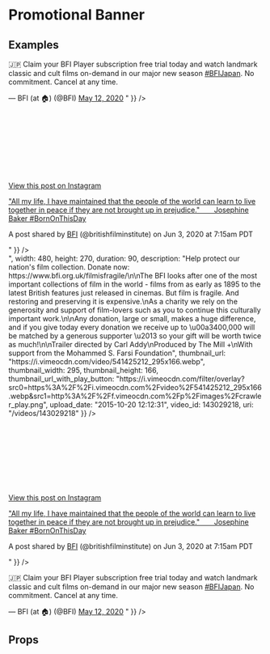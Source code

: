 
<Meta title="2 Pattern Library/4 Slices/Oembed" component={Oembed} />

# Promotional Banner
 
 
## Examples



<Preview>
    <Story name="Oembed Twitter">
        <div style={{padding: "20px", maxWidth: "700px"}}>
            <Oembed oembedObject={{
                html: "<blockquote class=\"twitter-tweet\"><p lang=\"en\" dir=\"ltr\">🇯🇵 Claim your BFI Player subscription free trial today and watch landmark classic and cult films on-demand in our major new season <a href=\"https://twitter.com/hashtag/BFIJapan?src=hash&amp;ref_src=twsrc%5Etfw\">#BFIJapan</a>. No commitment. Cancel at any time.</p>&mdash; BFI (at 🏠) (@BFI) <a href=\"https://twitter.com/BFI/status/1260240790795816961?ref_src=twsrc%5Etfw\">May 12, 2020</a></blockquote> <script async src=\"https://platform.twitter.com/widgets.js\" charset=\"utf-8\"></script>"
            }} />
        </div>
    </Story>
</Preview>

<Preview>
    <Story name="Oembed Instagram">
        <div style={{padding: "20px", maxWidth: "700px"}}>
            <Oembed isVideo oembedObject={{
                html: "<blockquote class=\"instagram-media\" data-instgrm-captioned data-instgrm-permalink=\"https://www.instagram.com/p/CA-dXrPAw5U/?utm_source=ig_embed&amp;utm_campaign=loading\" data-instgrm-version=\"12\" style=\" background:#FFF; border:0; border-radius:3px; box-shadow:0 0 1px 0 rgba(0,0,0,0.5),0 1px 10px 0 rgba(0,0,0,0.15); margin: 1px; max-width:540px; min-width:326px; padding:0; width:99.375%; width:-webkit-calc(100% - 2px); width:calc(100% - 2px);\"><div style=\"padding:16px;\"> <a href=\"https://www.instagram.com/p/CA-dXrPAw5U/?utm_source=ig_embed&amp;utm_campaign=loading\" style=\" background:#FFFFFF; line-height:0; padding:0 0; text-align:center; text-decoration:none; width:100%;\" target=\"_blank\"> <div style=\" display: flex; flex-direction: row; align-items: center;\"> <div style=\"background-color: #F4F4F4; border-radius: 50%; flex-grow: 0; height: 40px; margin-right: 14px; width: 40px;\"></div> <div style=\"display: flex; flex-direction: column; flex-grow: 1; justify-content: center;\"> <div style=\" background-color: #F4F4F4; border-radius: 4px; flex-grow: 0; height: 14px; margin-bottom: 6px; width: 100px;\"></div> <div style=\" background-color: #F4F4F4; border-radius: 4px; flex-grow: 0; height: 14px; width: 60px;\"></div></div></div><div style=\"padding: 19% 0;\"></div> <div style=\"display:block; height:50px; margin:0 auto 12px; width:50px;\"><svg width=\"50px\" height=\"50px\" viewBox=\"0 0 60 60\" version=\"1.1\" xmlns=\"https://www.w3.org/2000/svg\" xmlns:xlink=\"https://www.w3.org/1999/xlink\"><g stroke=\"none\" stroke-width=\"1\" fill=\"none\" fill-rule=\"evenodd\"><g transform=\"translate(-511.000000, -20.000000)\" fill=\"#000000\"><g><path d=\"M556.869,30.41 C554.814,30.41 553.148,32.076 553.148,34.131 C553.148,36.186 554.814,37.852 556.869,37.852 C558.924,37.852 560.59,36.186 560.59,34.131 C560.59,32.076 558.924,30.41 556.869,30.41 M541,60.657 C535.114,60.657 530.342,55.887 530.342,50 C530.342,44.114 535.114,39.342 541,39.342 C546.887,39.342 551.658,44.114 551.658,50 C551.658,55.887 546.887,60.657 541,60.657 M541,33.886 C532.1,33.886 524.886,41.1 524.886,50 C524.886,58.899 532.1,66.113 541,66.113 C549.9,66.113 557.115,58.899 557.115,50 C557.115,41.1 549.9,33.886 541,33.886 M565.378,62.101 C565.244,65.022 564.756,66.606 564.346,67.663 C563.803,69.06 563.154,70.057 562.106,71.106 C561.058,72.155 560.06,72.803 558.662,73.347 C557.607,73.757 556.021,74.244 553.102,74.378 C549.944,74.521 548.997,74.552 541,74.552 C533.003,74.552 532.056,74.521 528.898,74.378 C525.979,74.244 524.393,73.757 523.338,73.347 C521.94,72.803 520.942,72.155 519.894,71.106 C518.846,70.057 518.197,69.06 517.654,67.663 C517.244,66.606 516.755,65.022 516.623,62.101 C516.479,58.943 516.448,57.996 516.448,50 C516.448,42.003 516.479,41.056 516.623,37.899 C516.755,34.978 517.244,33.391 517.654,32.338 C518.197,30.938 518.846,29.942 519.894,28.894 C520.942,27.846 521.94,27.196 523.338,26.654 C524.393,26.244 525.979,25.756 528.898,25.623 C532.057,25.479 533.004,25.448 541,25.448 C548.997,25.448 549.943,25.479 553.102,25.623 C556.021,25.756 557.607,26.244 558.662,26.654 C560.06,27.196 561.058,27.846 562.106,28.894 C563.154,29.942 563.803,30.938 564.346,32.338 C564.756,33.391 565.244,34.978 565.378,37.899 C565.522,41.056 565.552,42.003 565.552,50 C565.552,57.996 565.522,58.943 565.378,62.101 M570.82,37.631 C570.674,34.438 570.167,32.258 569.425,30.349 C568.659,28.377 567.633,26.702 565.965,25.035 C564.297,23.368 562.623,22.342 560.652,21.575 C558.743,20.834 556.562,20.326 553.369,20.18 C550.169,20.033 549.148,20 541,20 C532.853,20 531.831,20.033 528.631,20.18 C525.438,20.326 523.257,20.834 521.349,21.575 C519.376,22.342 517.703,23.368 516.035,25.035 C514.368,26.702 513.342,28.377 512.574,30.349 C511.834,32.258 511.326,34.438 511.181,37.631 C511.035,40.831 511,41.851 511,50 C511,58.147 511.035,59.17 511.181,62.369 C511.326,65.562 511.834,67.743 512.574,69.651 C513.342,71.625 514.368,73.296 516.035,74.965 C517.703,76.634 519.376,77.658 521.349,78.425 C523.257,79.167 525.438,79.673 528.631,79.82 C531.831,79.965 532.853,80.001 541,80.001 C549.148,80.001 550.169,79.965 553.369,79.82 C556.562,79.673 558.743,79.167 560.652,78.425 C562.623,77.658 564.297,76.634 565.965,74.965 C567.633,73.296 568.659,71.625 569.425,69.651 C570.167,67.743 570.674,65.562 570.82,62.369 C570.966,59.17 571,58.147 571,50 C571,41.851 570.966,40.831 570.82,37.631\"></path></g></g></g></svg></div><div style=\"padding-top: 8px;\"> <div style=\" color:#3897f0; font-family:Arial,sans-serif; font-size:14px; font-style:normal; font-weight:550; line-height:18px;\"> View this post on Instagram</div></div><div style=\"padding: 12.5% 0;\"></div> <div style=\"display: flex; flex-direction: row; margin-bottom: 14px; align-items: center;\"><div> <div style=\"background-color: #F4F4F4; border-radius: 50%; height: 12.5px; width: 12.5px; transform: translateX(0px) translateY(7px);\"></div> <div style=\"background-color: #F4F4F4; height: 12.5px; transform: rotate(-45deg) translateX(3px) translateY(1px); width: 12.5px; flex-grow: 0; margin-right: 14px; margin-left: 2px;\"></div> <div style=\"background-color: #F4F4F4; border-radius: 50%; height: 12.5px; width: 12.5px; transform: translateX(9px) translateY(-18px);\"></div></div><div style=\"margin-left: 8px;\"> <div style=\" background-color: #F4F4F4; border-radius: 50%; flex-grow: 0; height: 20px; width: 20px;\"></div> <div style=\" width: 0; height: 0; border-top: 2px solid transparent; border-left: 6px solid #f4f4f4; border-bottom: 2px solid transparent; transform: translateX(16px) translateY(-4px) rotate(30deg)\"></div></div><div style=\"margin-left: auto;\"> <div style=\" width: 0px; border-top: 8px solid #F4F4F4; border-right: 8px solid transparent; transform: translateY(16px);\"></div> <div style=\" background-color: #F4F4F4; flex-grow: 0; height: 12px; width: 16px; transform: translateY(-4px);\"></div> <div style=\" width: 0; height: 0; border-top: 8px solid #F4F4F4; border-left: 8px solid transparent; transform: translateY(-4px) translateX(8px);\"></div></div></div></a> <p style=\" margin:8px 0 0 0; padding:0 4px;\"> <a href=\"https://www.instagram.com/p/CA-dXrPAw5U/?utm_source=ig_embed&amp;utm_campaign=loading\" style=\" color:#000; font-family:Arial,sans-serif; font-size:14px; font-style:normal; font-weight:normal; line-height:17px; text-decoration:none; word-wrap:break-word;\" target=\"_blank\">&#34;All my life, I have maintained that the people of the world can learn to live together in peace if they are not brought up in prejudice.&#34;⠀ ⠀ Josephine Baker #BornOnThisDay</a></p> <p style=\" color:#c9c8cd; font-family:Arial,sans-serif; font-size:14px; line-height:17px; margin-bottom:0; margin-top:8px; overflow:hidden; padding:8px 0 7px; text-align:center; text-overflow:ellipsis; white-space:nowrap;\">A post shared by <a href=\"https://www.instagram.com/britishfilminstitute/?utm_source=ig_embed&amp;utm_campaign=loading\" style=\" color:#c9c8cd; font-family:Arial,sans-serif; font-size:14px; font-style:normal; font-weight:normal; line-height:17px;\" target=\"_blank\"> BFI</a> (@britishfilminstitute) on <time style=\" font-family:Arial,sans-serif; font-size:14px; line-height:17px;\" datetime=\"2020-06-03T14:15:04+00:00\">Jun 3, 2020 at 7:15am PDT</time></p></div></blockquote> <script async src=\"//www.instagram.com/embed.js\"></script>"
            }} />
        </div>
    </Story>
</Preview>

<Preview>
    <Story name="Oembed Youtube">
        <div style={{padding: "20px", maxWidth: "700px"}}>
            <Oembed isVideo oembedObject={{
                author_url: "https://www.youtube.com/user/BFIfilms",
                title: "Misbehaviour director Phillipa Lowthorpe and producer Suzanne Mackie | BFI Q\u0026A",
                height: 270,
                provider_url: "https://www.youtube.com/",
                type: "video",
                version: "1.0",
                thumbnail_height: 360,
                thumbnail_url: "https://i.ytimg.com/vi/vpqYxK6mmSU/hqdefault.jpg",
                thumbnail_width: 480,
                provider_name: "YouTube",
                width: 480,
                author_name: "BFI",
                html: "\u003ciframe width=\"480\" height=\"270\" src=\"https://www.youtube.com/embed/vpqYxK6mmSU?feature=oembed\" frameborder=\"0\" allow=\"accelerometer; autoplay; encrypted-media; gyroscope; picture-in-picture\" allowfullscreen\u003e\u003c/iframe\u003e"
            }} />
        </div>
    </Story>
</Preview>

<Preview>
    <Story name="Oembed Vimeo">
        <div style={{padding: "20px", maxWidth: "700px"}}>
            <Oembed isVideo oembedObject={{
                type: "video",
                version: "1.0",
                provider_name: "Vimeo",
                provider_url: "https://vimeo.com/",
                title: "Film is Fragile - Film needs your help! | BFI Trailer",
                author_name: "BFI",
                author_url: "https://vimeo.com/bfi",
                is_plus: "0",
                account_type: "live_premium",
                html: "<iframe src=\"https://player.vimeo.com/video/143029218?app_id=122963\" width=\"480\" height=\"270\" frameborder=\"0\" allow=\"autoplay; fullscreen\" allowfullscreen title=\"Film is Fragile - Film needs your help! | BFI Trailer\"></iframe>",
                width: 480,
                height: 270,
                duration: 90,
                description: "Help protect our nation's film collection. Donate now: https://www.bfi.org.uk/filmisfragile/\n\nThe BFI looks after one of the most important collections of film in the world - films from as early as 1895 to the latest British features just released in cinemas. But film is fragile. And restoring and preserving it is expensive.\nAs a charity we rely on the generosity and support of film-lovers such as you to continue this culturally important work.\n\nAny donation, large or small, makes a huge difference, and if you give today every donation we receive up to \u00a3400,000 will be matched by a generous supporter \u2013 so your gift will be worth twice as much!\n\nTrailer directed by Carl Addy\nProduced by The Mill +\nWith support from the Mohammed S. Farsi Foundation",
                thumbnail_url: "https://i.vimeocdn.com/video/541425212_295x166.webp",
                thumbnail_width: 295,
                thumbnail_height: 166,
                thumbnail_url_with_play_button: "https://i.vimeocdn.com/filter/overlay?src0=https%3A%2F%2Fi.vimeocdn.com%2Fvideo%2F541425212_295x166.webp&src1=http%3A%2F%2Ff.vimeocdn.com%2Fp%2Fimages%2Fcrawler_play.png",
                upload_date: "2015-10-20 12:12:31",
                video_id: 143029218,
                uri: "/videos/143029218"
            }} />
        </div>
    </Story>
</Preview>

<Preview>
    <Story name="Oembed multiple">
        <div style={{padding: "20px", maxWidth: "700px"}}>
            <Oembed oembedObject={{
                html: "<blockquote class=\"instagram-media\" data-instgrm-captioned data-instgrm-permalink=\"https://www.instagram.com/p/CA-dXrPAw5U/?utm_source=ig_embed&amp;utm_campaign=loading\" data-instgrm-version=\"12\" style=\" background:#FFF; border:0; border-radius:3px; box-shadow:0 0 1px 0 rgba(0,0,0,0.5),0 1px 10px 0 rgba(0,0,0,0.15); margin: 1px; max-width:540px; min-width:326px; padding:0; width:99.375%; width:-webkit-calc(100% - 2px); width:calc(100% - 2px);\"><div style=\"padding:16px;\"> <a href=\"https://www.instagram.com/p/CA-dXrPAw5U/?utm_source=ig_embed&amp;utm_campaign=loading\" style=\" background:#FFFFFF; line-height:0; padding:0 0; text-align:center; text-decoration:none; width:100%;\" target=\"_blank\"> <div style=\" display: flex; flex-direction: row; align-items: center;\"> <div style=\"background-color: #F4F4F4; border-radius: 50%; flex-grow: 0; height: 40px; margin-right: 14px; width: 40px;\"></div> <div style=\"display: flex; flex-direction: column; flex-grow: 1; justify-content: center;\"> <div style=\" background-color: #F4F4F4; border-radius: 4px; flex-grow: 0; height: 14px; margin-bottom: 6px; width: 100px;\"></div> <div style=\" background-color: #F4F4F4; border-radius: 4px; flex-grow: 0; height: 14px; width: 60px;\"></div></div></div><div style=\"padding: 19% 0;\"></div> <div style=\"display:block; height:50px; margin:0 auto 12px; width:50px;\"><svg width=\"50px\" height=\"50px\" viewBox=\"0 0 60 60\" version=\"1.1\" xmlns=\"https://www.w3.org/2000/svg\" xmlns:xlink=\"https://www.w3.org/1999/xlink\"><g stroke=\"none\" stroke-width=\"1\" fill=\"none\" fill-rule=\"evenodd\"><g transform=\"translate(-511.000000, -20.000000)\" fill=\"#000000\"><g><path d=\"M556.869,30.41 C554.814,30.41 553.148,32.076 553.148,34.131 C553.148,36.186 554.814,37.852 556.869,37.852 C558.924,37.852 560.59,36.186 560.59,34.131 C560.59,32.076 558.924,30.41 556.869,30.41 M541,60.657 C535.114,60.657 530.342,55.887 530.342,50 C530.342,44.114 535.114,39.342 541,39.342 C546.887,39.342 551.658,44.114 551.658,50 C551.658,55.887 546.887,60.657 541,60.657 M541,33.886 C532.1,33.886 524.886,41.1 524.886,50 C524.886,58.899 532.1,66.113 541,66.113 C549.9,66.113 557.115,58.899 557.115,50 C557.115,41.1 549.9,33.886 541,33.886 M565.378,62.101 C565.244,65.022 564.756,66.606 564.346,67.663 C563.803,69.06 563.154,70.057 562.106,71.106 C561.058,72.155 560.06,72.803 558.662,73.347 C557.607,73.757 556.021,74.244 553.102,74.378 C549.944,74.521 548.997,74.552 541,74.552 C533.003,74.552 532.056,74.521 528.898,74.378 C525.979,74.244 524.393,73.757 523.338,73.347 C521.94,72.803 520.942,72.155 519.894,71.106 C518.846,70.057 518.197,69.06 517.654,67.663 C517.244,66.606 516.755,65.022 516.623,62.101 C516.479,58.943 516.448,57.996 516.448,50 C516.448,42.003 516.479,41.056 516.623,37.899 C516.755,34.978 517.244,33.391 517.654,32.338 C518.197,30.938 518.846,29.942 519.894,28.894 C520.942,27.846 521.94,27.196 523.338,26.654 C524.393,26.244 525.979,25.756 528.898,25.623 C532.057,25.479 533.004,25.448 541,25.448 C548.997,25.448 549.943,25.479 553.102,25.623 C556.021,25.756 557.607,26.244 558.662,26.654 C560.06,27.196 561.058,27.846 562.106,28.894 C563.154,29.942 563.803,30.938 564.346,32.338 C564.756,33.391 565.244,34.978 565.378,37.899 C565.522,41.056 565.552,42.003 565.552,50 C565.552,57.996 565.522,58.943 565.378,62.101 M570.82,37.631 C570.674,34.438 570.167,32.258 569.425,30.349 C568.659,28.377 567.633,26.702 565.965,25.035 C564.297,23.368 562.623,22.342 560.652,21.575 C558.743,20.834 556.562,20.326 553.369,20.18 C550.169,20.033 549.148,20 541,20 C532.853,20 531.831,20.033 528.631,20.18 C525.438,20.326 523.257,20.834 521.349,21.575 C519.376,22.342 517.703,23.368 516.035,25.035 C514.368,26.702 513.342,28.377 512.574,30.349 C511.834,32.258 511.326,34.438 511.181,37.631 C511.035,40.831 511,41.851 511,50 C511,58.147 511.035,59.17 511.181,62.369 C511.326,65.562 511.834,67.743 512.574,69.651 C513.342,71.625 514.368,73.296 516.035,74.965 C517.703,76.634 519.376,77.658 521.349,78.425 C523.257,79.167 525.438,79.673 528.631,79.82 C531.831,79.965 532.853,80.001 541,80.001 C549.148,80.001 550.169,79.965 553.369,79.82 C556.562,79.673 558.743,79.167 560.652,78.425 C562.623,77.658 564.297,76.634 565.965,74.965 C567.633,73.296 568.659,71.625 569.425,69.651 C570.167,67.743 570.674,65.562 570.82,62.369 C570.966,59.17 571,58.147 571,50 C571,41.851 570.966,40.831 570.82,37.631\"></path></g></g></g></svg></div><div style=\"padding-top: 8px;\"> <div style=\" color:#3897f0; font-family:Arial,sans-serif; font-size:14px; font-style:normal; font-weight:550; line-height:18px;\"> View this post on Instagram</div></div><div style=\"padding: 12.5% 0;\"></div> <div style=\"display: flex; flex-direction: row; margin-bottom: 14px; align-items: center;\"><div> <div style=\"background-color: #F4F4F4; border-radius: 50%; height: 12.5px; width: 12.5px; transform: translateX(0px) translateY(7px);\"></div> <div style=\"background-color: #F4F4F4; height: 12.5px; transform: rotate(-45deg) translateX(3px) translateY(1px); width: 12.5px; flex-grow: 0; margin-right: 14px; margin-left: 2px;\"></div> <div style=\"background-color: #F4F4F4; border-radius: 50%; height: 12.5px; width: 12.5px; transform: translateX(9px) translateY(-18px);\"></div></div><div style=\"margin-left: 8px;\"> <div style=\" background-color: #F4F4F4; border-radius: 50%; flex-grow: 0; height: 20px; width: 20px;\"></div> <div style=\" width: 0; height: 0; border-top: 2px solid transparent; border-left: 6px solid #f4f4f4; border-bottom: 2px solid transparent; transform: translateX(16px) translateY(-4px) rotate(30deg)\"></div></div><div style=\"margin-left: auto;\"> <div style=\" width: 0px; border-top: 8px solid #F4F4F4; border-right: 8px solid transparent; transform: translateY(16px);\"></div> <div style=\" background-color: #F4F4F4; flex-grow: 0; height: 12px; width: 16px; transform: translateY(-4px);\"></div> <div style=\" width: 0; height: 0; border-top: 8px solid #F4F4F4; border-left: 8px solid transparent; transform: translateY(-4px) translateX(8px);\"></div></div></div></a> <p style=\" margin:8px 0 0 0; padding:0 4px;\"> <a href=\"https://www.instagram.com/p/CA-dXrPAw5U/?utm_source=ig_embed&amp;utm_campaign=loading\" style=\" color:#000; font-family:Arial,sans-serif; font-size:14px; font-style:normal; font-weight:normal; line-height:17px; text-decoration:none; word-wrap:break-word;\" target=\"_blank\">&#34;All my life, I have maintained that the people of the world can learn to live together in peace if they are not brought up in prejudice.&#34;⠀ ⠀ Josephine Baker #BornOnThisDay</a></p> <p style=\" color:#c9c8cd; font-family:Arial,sans-serif; font-size:14px; line-height:17px; margin-bottom:0; margin-top:8px; overflow:hidden; padding:8px 0 7px; text-align:center; text-overflow:ellipsis; white-space:nowrap;\">A post shared by <a href=\"https://www.instagram.com/britishfilminstitute/?utm_source=ig_embed&amp;utm_campaign=loading\" style=\" color:#c9c8cd; font-family:Arial,sans-serif; font-size:14px; font-style:normal; font-weight:normal; line-height:17px;\" target=\"_blank\"> BFI</a> (@britishfilminstitute) on <time style=\" font-family:Arial,sans-serif; font-size:14px; line-height:17px;\" datetime=\"2020-06-03T14:15:04+00:00\">Jun 3, 2020 at 7:15am PDT</time></p></div></blockquote> <script async src=\"//www.instagram.com/embed.js\"></script>"
            }} />
            <Oembed isVideo oembedObject={{
                author_url: "https://www.youtube.com/user/BFIfilms",
                title: "Misbehaviour director Phillipa Lowthorpe and producer Suzanne Mackie | BFI Q\u0026A",
                height: 270,
                provider_url: "https://www.youtube.com/",
                type: "video",
                version: "1.0",
                thumbnail_height: 360,
                thumbnail_url: "https://i.ytimg.com/vi/vpqYxK6mmSU/hqdefault.jpg",
                thumbnail_width: 480,
                provider_name: "YouTube",
                width: 480,
                author_name: "BFI",
                html: "\u003ciframe width=\"480\" height=\"270\" src=\"https://www.youtube.com/embed/vpqYxK6mmSU?feature=oembed\" frameborder=\"0\" allow=\"accelerometer; autoplay; encrypted-media; gyroscope; picture-in-picture\" allowfullscreen\u003e\u003c/iframe\u003e"
            }} />
            <Oembed oembedObject={{
                html: "<blockquote class=\"twitter-tweet\"><p lang=\"en\" dir=\"ltr\">🇯🇵 Claim your BFI Player subscription free trial today and watch landmark classic and cult films on-demand in our major new season <a href=\"https://twitter.com/hashtag/BFIJapan?src=hash&amp;ref_src=twsrc%5Etfw\">#BFIJapan</a>. No commitment. Cancel at any time.</p>&mdash; BFI (at 🏠) (@BFI) <a href=\"https://twitter.com/BFI/status/1260240790795816961?ref_src=twsrc%5Etfw\">May 12, 2020</a></blockquote> <script async src=\"https://platform.twitter.com/widgets.js\" charset=\"utf-8\"></script>"
            }} />
        </div>
    </Story>
</Preview>


## Props 

<Props of={Oembed} />
